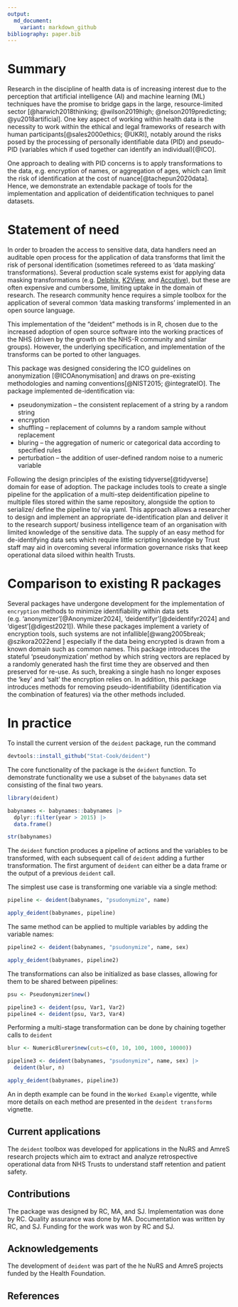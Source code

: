 ```yaml
---
output: 
  md_document:
    variant: markdown_github
bibliography: paper.bib
---
```


# Summary

Research in the discipline of health data is of increasing interest due to the 
perception that artificial intelligence (AI) and machine learning (ML) 
techniques have the promise to bridge gaps in the large, resource-limited 
sector [@harwich2018thinking; @wilson2019high; @nelson2019predicting; @yu2018artificial].  One key aspect of working within health data is the necessity to work  within the ethical and legal frameworks of research with human participants[@sales2000ethics; @UKRI], notably around the risks posed by the processing of personally identifiable data (PID) and pseudo-PID (variables which if used together can identify an individual)[@ICO].  

One approach to dealing with PID concerns is to apply transformations to the data, e.g. encryption of names, or aggregation of ages, which  can limit the risk of identification  at the cost of nuance[@tachepun2020data].   Hence, we demonstrate an extendable package of tools for the implementation  and application of deidentification techniques to panel datasets.

# Statement of need

In order to broaden the access to sensitive data, data handlers need an auditable open process for the application of data transforms that limit the risk of personal identification (sometimes refereed to as 'data masking' transformations).  Several production scale systems exist for applying data masking transformations (e.g. [Delphix](https://www.delphix.com/), [K2View](https://www.k2view.com), and [Accutive](https://accutive.com/)), but these are often expensive and cumbersome, limiting uptake in the domain of research.  The research community hence requires a simple toolbox for the application of several common 'data masking transforms' implemented  in an open source language.

This implementation of the "deident" methods is in R, chosen due to the increased adoption of open source software into the working practices of the NHS (driven by the growth on the NHS-R community and similar groups).  However, the underlying specification, and implementation of the transforms can be ported to other languages.


This package was designed considering the ICO guidelines on anonymization [@ICOAnonymisation] and draws on pre-existing methodologies and naming conventions[@NIST2015; @integrateIO]. The package implemented de-identification via:   

*	pseudonymization – the consistent replacement of a string by a random string
*	encryption 
*	shuffling – replacement of columns by a random sample without replacement
*	bluring – the aggregation of numeric or categorical data according to specified rules
*	perturbation – the addition of user-defined random noise to a numeric variable

Following the design principles of the existing tidyverse[@tidyverse] domain for ease of
adoption.  The package includes tools to create a single pipeline for the 
application of a multi-step deidentification pipeline to multiple files 
stored within the same repository, alongside the option to serialize/ define 
the pipeline to/ via yaml.  This approach allows a researcher to design and 
implement an appropriate de-identification plan and deliver it to the research 
support/ business intelligence team of an organisation with limited knowledge 
of the sensitive data.  The supply of an easy method for de-identifying data
sets which require little scripting knowledge by Trust staff may aid in 
overcoming several information governance risks that keep operational data 
siloed within health Trusts.  

# Comparison to existing R packages

Several packages have undergone development for the implementation of `encryption` methods to minimize identifiability within data sets (e.g. 'anonymizer'[@Anonymizer2024], 'deidentifyr'[@deidentifyr2024] and 'digest'[@digest2021]).  While these packages implement a variety of encryption tools, such systems are not infallible[@wang2005break; @szikora2022end ] especially if the data being encrypted is drawn from a known domain such as common names.  This package introduces the stateful 'pseudonymization' method by which string vectors are replaced by a randomly generated hash the first time they are observed and then preserved for re-use.  As such, breaking a single hash no longer exposes the 'key' and 'salt' the encryption relies on.  In addition, this package introduces methods for removing pseudo-identifiability (identification via the combination of features) via the other methods included.
 
# In practice

To install the current version of the `deident` package, run the command

``` r
devtools::install_github("Stat-Cook/deident")
```

The core functionality of the package is the `deident` function. To demonstrate functionality we use a subset of the `babynames` data set consisting of the final two years.  

``` r
library(deident)

babynames <- babynames::babynames |> 
  dplyr::filter(year > 2015) |> 
  data.frame()

str(babynames)
```


The `deident` function produces a pipeline of actions and the variables to be transformed, with each subsequent call of `deident` adding a further transformation.    The first argument of `deident` can either be a data frame or the output of a previous `deident` call.

The simplest use case is  transforming one variable via a single method:

``` r
pipeline <- deident(babynames, "psudonymize", name)

apply_deident(babynames, pipeline)

```

The same method can be applied to multiple variables by adding the variable names:

``` r
pipeline2 <- deident(babynames, "psudonymize", name, sex)

apply_deident(babynames, pipeline2)
```



The transformations can also be initialized as base classes, allowing for them to be shared between pipelines:

``` r
psu <- Pseudonymizer$new()

pipeline3 <- deident(psu, Var1, Var2)
pipeline4 <- deident(psu, Var3, Var4)

```


Performing a multi-stage transformation can be done by chaining together calls to `deident`

``` r
blur <- NumericBlurer$new(cuts=c(0, 10, 100, 1000, 10000))

pipeline3 <- deident(babynames, "psudonymize", name, sex) |>
  deident(blur, n)

apply_deident(babynames, pipeline3)
```

An in depth example can be found in the `Worked Example` vigentte, while 
more details on each method are presented in the `deident transforms` vignette.

## Current applications

The `deident` toolbox was developed for applications in the NuRS and AmreS research projects which aim to extract and analyze retrospective operational data from NHS Trusts to understand staff retention and patient safety.  

## Contributions

The package was designed by RC, MA, and SJ.  Implementation was done by RC. Quality assurance was done by MA.  Documentation was written by RC, and SJ.  Funding for the work was won by RC and SJ.

## Acknowledgements

The development of `deident` was part of the he NuRS and AmreS projects funded by the Health Foundation.

## References

